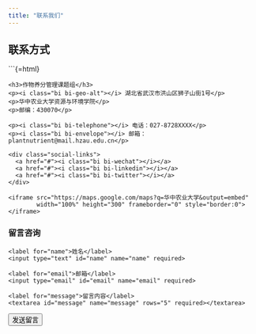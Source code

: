 ---
title: "联系我们"
---

## 联系方式

```{=html}
<div class="contact-container">
  <div class="contact-info">
    <h3>作物养分管理课题组</h3>
    <p><i class="bi bi-geo-alt"></i> 湖北省武汉市洪山区狮子山街1号</p>
    <p>华中农业大学资源与环境学院</p>
    <p>邮编：430070</p>
    
    <p><i class="bi bi-telephone"></i> 电话：027-8728XXXX</p>
    <p><i class="bi bi-envelope"></i> 邮箱：plantnutrient@mail.hzau.edu.cn</p>
    
    <div class="social-links">
      <a href="#"><i class="bi bi-wechat"></i></a>
      <a href="#"><i class="bi bi-linkedin"></i></a>
      <a href="#"><i class="bi bi-twitter"></i></a>
    </div>
  </div>

  <div class="contact-map">
    <iframe src="https://maps.google.com/maps?q=华中农业大学&output=embed" 
            width="100%" height="300" frameborder="0" style="border:0"></iframe>
  </div>
</div>

<h3>留言咨询</h3>
<form class="contact-form">
  <div class="form-group">
    <label for="name">姓名</label>
    <input type="text" id="name" name="name" required>
  </div>
  <div class="form-group">
    <label for="email">邮箱</label>
    <input type="email" id="email" name="email" required>
  </div>
  <div class="form-group">
    <label for="message">留言内容</label>
    <textarea id="message" name="message" rows="5" required></textarea>
  </div>
  <button type="submit" class="submit-btn">发送留言</button>
</form>
